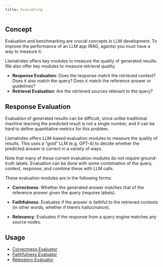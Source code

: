 ```yaml
---
title: Evaluating
---
```


## Concept

Evaluation and benchmarking are crucial concepts in LLM development. To improve the performance of an LLM app (RAG, agents) you must have a way to measure it.

LlamaIndex offers key modules to measure the quality of generated results. We also offer key modules to measure retrieval quality.

- **Response Evaluation**: Does the response match the retrieved context? Does it also match the query? Does it match the reference answer or guidelines?
- **Retrieval Evaluation**: Are the retrieved sources relevant to the query?

## Response Evaluation

Evaluation of generated results can be difficult, since unlike traditional machine learning the predicted result is not a single number, and it can be hard to define quantitative metrics for this problem.

LlamaIndex offers LLM-based evaluation modules to measure the quality of results. This uses a “gold” LLM (e.g. GPT-4) to decide whether the predicted answer is correct in a variety of ways.

Note that many of these current evaluation modules do not require ground-truth labels. Evaluation can be done with some combination of the query, context, response, and combine these with LLM calls.

These evaluation modules are in the following forms:

- **Correctness**: Whether the generated answer matches that of the reference answer given the query (requires labels).

- **Faithfulness**: Evaluates if the answer is faithful to the retrieved contexts (in other words, whether if there’s hallucination).

- **Relevancy**: Evaluates if the response from a query engine matches any source nodes.

## Usage

- [Correctness Evaluator](/docs/llamaindex/modules/evaluation/correctness)
- [Faithfulness Evaluator](/docs/llamaindex/modules/evaluation/faithfulness)
- [Relevancy Evaluator](/docs/llamaindex/modules/evaluation/relevancy)

